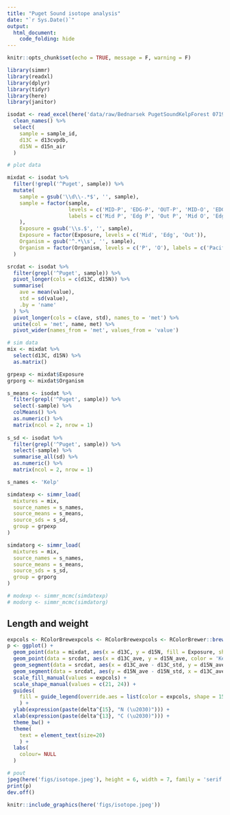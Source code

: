```yaml
---
title: "Puget Sound isotope analysis"
date: "`r Sys.Date()`"
output: 
  html_document:
    code_folding: hide 
---
```


```r
knitr::opts_chunk$set(echo = TRUE, message = F, warning = F)

library(simmr)
library(readxl)
library(dplyr)
library(tidyr)
library(here)
library(janitor)

isodat <- read_excel(here('data/raw/Bednarsek PugetSoundKelpForest 0719.xls'), sheet = 'Samples') %>% 
  clean_names() %>% 
  select(
    sample = sample_id, 
    d13C = d13cvpdb, 
    d15N = d15n_air
  )

# plot data

mixdat <- isodat %>% 
  filter(!grepl('^Puget', sample)) %>% 
  mutate(
    sample = gsub('\\d\\-.*$', '', sample), 
    sample = factor(sample, 
                    levels = c('MID-P', 'EDG-P', 'OUT-P', 'MID-O', 'EDG-O', 'OUT-O'),
                    labels = c('Mid P', 'Edg P', 'Out P', 'Mid O', 'Edg O', 'Out O')
    ),
    Exposure = gsub('\\s.$', '', sample),
    Exposure = factor(Exposure, levels = c('Mid', 'Edg', 'Out')),
    Organism = gsub('^.*\\s', '', sample),
    Organism = factor(Organism, levels = c('P', 'O'), labels = c('Pacific', 'Olympia'))
  )

srcdat <- isodat %>% 
  filter(grepl('^Puget', sample)) %>% 
  pivot_longer(cols = c(d13C, d15N)) %>% 
  summarise(
    ave = mean(value), 
    std = sd(value), 
    .by = 'name'
  ) %>% 
  pivot_longer(cols = c(ave, std), names_to = 'met') %>% 
  unite(col = 'met', name, met) %>% 
  pivot_wider(names_from = 'met', values_from = 'value')

# sim data
mix <- mixdat %>% 
  select(d13C, d15N) %>% 
  as.matrix()

grpexp <- mixdat$Exposure
grporg <- mixdat$Organism

s_means <- isodat %>% 
  filter(grepl('^Puget', sample)) %>% 
  select(-sample) %>% 
  colMeans() %>% 
  as.numeric() %>% 
  matrix(ncol = 2, nrow = 1)
 
s_sd <- isodat %>% 
  filter(grepl('^Puget', sample)) %>%
  select(-sample) %>% 
  summarise_all(sd) %>%
  as.numeric() %>% 
  matrix(ncol = 2, nrow = 1)

s_names <- 'Kelp'

simdatexp <- simmr_load(
  mixtures = mix, 
  source_names = s_names, 
  source_means = s_means, 
  source_sds = s_sd, 
  group = grpexp
)

simdatorg <- simmr_load(
  mixtures = mix, 
  source_names = s_names, 
  source_means = s_means, 
  source_sds = s_sd, 
  group = grporg
)

# modexp <- simmr_mcmc(simdatexp)
# modorg <- simmr_mcmc(simdatorg)

```

## Length and weight

```r
expcols <- RColorBrewexpcols <- RColorBrewexpcols <- RColorBrewer::brewer.pal(9, 'Blues')[c(2, 5, 8)]
p <- ggplot() + 
  geom_point(data = mixdat, aes(x = d13C, y = d15N, fill = Exposure, shape = Organism), size = 5) +
  geom_point(data = srcdat, aes(x = d13C_ave, y = d15N_ave, color = 'Kelp'), size = 5) +
  geom_segment(data = srcdat, aes(x = d13C_ave - d13C_std, y = d15N_ave, xend = d13C_ave + d13C_std, yend = d15N_ave, color = 'Kelp'), show.legend = F) +
  geom_segment(data = srcdat, aes(y = d15N_ave - d15N_std, x = d13C_ave, yend = d15N_ave + d15N_std, xend = d13C_ave, color = 'Kelp'), show.legend = F) +
  scale_fill_manual(values = expcols) + 
  scale_shape_manual(values = c(21, 24)) + 
  guides(
    fill = guide_legend(override.aes = list(color = expcols, shape = 15, size = 10))
    ) + 
  ylab(expression(paste(delta^{15}, "N (\u2030)"))) +
  xlab(expression(paste(delta^{13}, "C (\u2030)"))) + 
  theme_bw() + 
  theme(
    text = element_text(size=20)
    ) +  
  labs(
    colour= NULL
  )

# pout
jpeg(here('figs/isotope.jpeg'), height = 6, width = 7, family = 'serif', units = 'in', res = 500)
print(p)
dev.off()
```

```r
knitr::include_graphics(here('figs/isotope.jpeg'))
```

